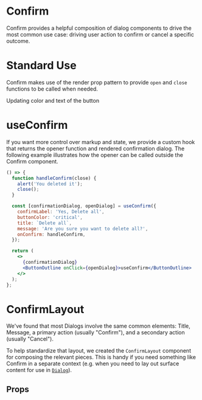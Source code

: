 
<Meta component={Confirm} title="Docs/Confirm" />

# Confirm

Confirm provides a helpful composition of dialog components to drive the most common use case: driving user action to confirm or cancel a specific outcome.

# Standard Use

Confirm makes use of the render prop pattern to provide `open` and `close` functions to be called when needed.

<Editor code={storyBasic} />

Updating color and text of the button

<Editor code={storyCritical} />

# useConfirm

If you want more control over markup and state, we provide a custom hook that returns the opener function and rendered confirmation dialog. The following example illustrates how the opener can be called outside the Confirm component.

```jsx
() => {
  function handleConfirm(close) {
    alert('You deleted it');
    close();
  }

  const [confirmationDialog, openDialog] = useConfirm({
    confirmLabel: 'Yes, Delete all',
    buttonColor: 'critical',
    title: `Delete all`,
    message: 'Are you sure you want to delete all?',
    onConfirm: handleConfirm,
  });

  return (
    <>
      {confirmationDialog}
      <ButtonOutline onClick={openDialog}>useConfirm</ButtonOutline>
    </>
  );
};
```

# ConfirmLayout

We've found that most Dialogs involve the same common elements: Title, Message, a primary action (usually "Confirm"), and a secondary action (usually "Cancel").

To help standardize that layout, we created the `ConfirmLayout` component for composing the relevant pieces. This is handy if you need something like Confirm in a separate context (e.g. when you need to lay out surface content for use in [`Dialog`](/components/dialogs/dialog)).

<Editor code={storyCritical} />

## Props

<ArgsTable of={Confirm} exclude={excludedProps} />
